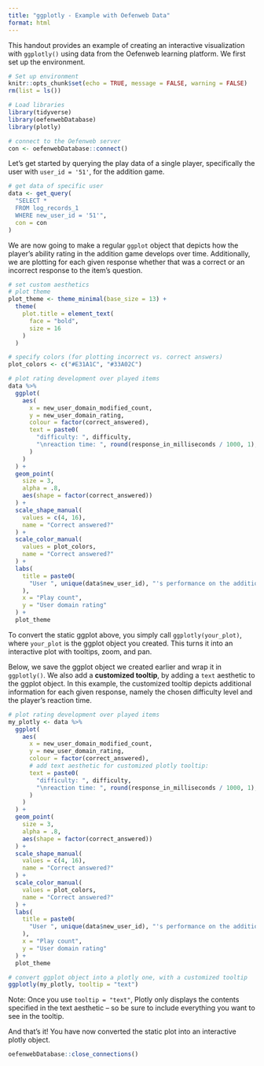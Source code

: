 ```yaml
---
title: "ggplotly - Example with Oefenweb Data"
format: html
---
```


This handout provides an example of creating an interactive visualization with `ggplotly()` using data from the Oefenweb learning platform. We first set up the environment.

```r
# Set up environment
knitr::opts_chunk$set(echo = TRUE, message = FALSE, warning = FALSE)
rm(list = ls())
```


```r
# Load libraries
library(tidyverse)
library(oefenwebDatabase)
library(plotly)

# connect to the Oefenweb server
con <- oefenwebDatabase::connect()
```

Let's get started by querying the play data of a single player, specifically the user with `user_id = '51'`, for the addition game.

```r
# get data of specific user
data <- get_query(
  "SELECT *
  FROM log_records_1
  WHERE new_user_id = '51'",
  con = con
)
```

We are now going to make a regular `ggplot` object that depicts how the player's ability rating in the addition game develops over time. Additionally, we are plotting for each given response whether that was a correct or an incorrect response to the item's question.

```r
# set custom aesthetics
# plot theme
plot_theme <- theme_minimal(base_size = 13) +
  theme(
    plot.title = element_text(
      face = "bold",
      size = 16
    )
  )

# specify colors (for plotting incorrect vs. correct answers)
plot_colors <- c("#E31A1C", "#33A02C")

# plot rating development over played items
data %>%
  ggplot(
    aes(
      x = new_user_domain_modified_count,
      y = new_user_domain_rating,
      colour = factor(correct_answered),
      text = paste0(
        "difficulty: ", difficulty,
        "\nreaction time: ", round(response_in_milliseconds / 1000, 1), " sec"
      )
    )
  ) +
  geom_point(
    size = 3,
    alpha = .8,
    aes(shape = factor(correct_answered))
  ) +
  scale_shape_manual(
    values = c(4, 16),
    name = "Correct answered?"
  ) +
  scale_color_manual(
    values = plot_colors,
    name = "Correct answered?"
  ) +
  labs(
    title = paste0(
      "User ", unique(data$new_user_id), "'s performance on the addition game"
    ),
    x = "Play count",
    y = "User domain rating"
  ) +
  plot_theme
```

To convert the static ggplot above, you simply call `ggplotly(your_plot)`, where `your_plot` is the ggplot object you created. This turns it into an interactive plot with tooltips, zoom, and pan.

Below, we save the ggplot object we created earlier and wrap it in `ggplotly()`. We also add a **customized tooltip**, by adding a `text` aesthetic to the ggplot object. In this example, the customized tooltip depicts additional information for each given response, namely the chosen difficulty level and the player's reaction time.

```r
# plot rating development over played items
my_plotly <- data %>%
  ggplot(
    aes(
      x = new_user_domain_modified_count,
      y = new_user_domain_rating,
      colour = factor(correct_answered),
      # add text aesthetic for customized plotly tooltip:
      text = paste0(
        "difficulty: ", difficulty,
        "\nreaction time: ", round(response_in_milliseconds / 1000, 1), " sec"
      )
    )
  ) +
  geom_point(
    size = 3,
    alpha = .8,
    aes(shape = factor(correct_answered))
  ) +
  scale_shape_manual(
    values = c(4, 16),
    name = "Correct answered?"
  ) +
  scale_color_manual(
    values = plot_colors,
    name = "Correct answered?"
  ) +
  labs(
    title = paste0(
      "User ", unique(data$new_user_id), "'s performance on the addition game"
    ),
    x = "Play count",
    y = "User domain rating"
  ) +
  plot_theme

# convert ggplot object into a plotly one, with a customized tooltip
ggplotly(my_plotly, tooltip = "text")
```

Note: Once you use `tooltip = "text"`, Plotly only displays the contents specified in the text aesthetic -- so be sure to include everything you want to see in the tooltip.

And that's it! You have now converted the static plot into an interactive plotly object. 

```r
oefenwebDatabase::close_connections()
```
